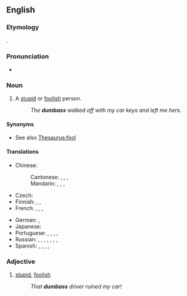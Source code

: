 {{also|dumb-ass|dumb ass}}
==English==

===Etymology===
{{compound|dumb|ass|lang=en}}.

===Pronunciation===
* {{IPA|/ˈdʌm.æs/|lang=en}}

===Noun===
{{en-noun|es}}

# {{lb|en|US|vulgar|slang}} A [[stupid]] or [[foolish]] person.
#: ''The '''dumbass''' walked off with my car keys and left me hers.''

====Synonyms====
* See also [[Thesaurus:fool]]

====Translations====
{{trans-top|stupid or foolish person}}
* Chinese:
*: Cantonese: {{t|yue|傻仔|tr=so4 zai2|sc=Hani}}, {{t|yue|戇鳩|sc=Hani}}, {{t|yue|戆鸠|tr=ngong6 gau1|sc=Hani}}, {{t|yue|蠢才|tr=ceon2 coi4|sc=Hani}}
*: Mandarin: {{t+|cmn|蠢才|tr=chǔncái|sc=Hani}}, {{t+|cmn|蠢驢|sc=Hani}}, {{t+|cmn|蠢驴|tr=chǔnlǘ|sc=Hani}}, {{t+|cmn|傻屄|tr=shǎbī|sc=Hani}} {{qualifier|vulgar}}
* Czech: {{t+|cs|blbec|m}}
* Finnish: {{t+|fi|tollo}}, {{t+|fi|tyhmä}}, {{t|fi|molopää}} {{qualifier|vulgar}}
* French: {{t+|fr|abruti|m}}, {{t+|fr|crétin|m}}, {{t+|fr|andouille|f}}, {{t+|fr|tête de nœud|f}}
{{trans-mid}}
* German: {{t+|de|Blödmann|m}}, {{t+|de|Trottel|m}}
* Japanese: {{t|ja|アホ|tr=aho|sc=Jpan}}
* Portuguese: {{t+|pt|torpe}}, {{t+|pt|tonto|m}}, {{t+|pt|burro|m}}, {{t+|pt|asno|m}}, {{t+|pt|mula|f}}
* Russian: {{t+|ru|тупи́ца|m|f}}, {{t+|ru|приду́рок|m}}, {{t+|ru|деби́л|m}}, {{t+|ru|долбоёб|m}} {{qualifier|vulgar}}, {{t+|ru|муда́к|m}} {{qualifier|vulgar}}, {{t+|ru|муди́ло|n}} {{qualifier|vulgar}}, {{t+|ru|ебла́н|m}} {{qualifier|vulgar}}, {{t+|ru|мудозво́н|m}} {{qualifier|vulgar}}
* Spanish: {{t+|es|torpe|m}}, {{t|es|tontón|m}}, {{t+|es|tarado|m}}, {{t+|es|gilipollas|n}}, {{t+|es|pendejo}}
{{trans-bottom}}

===Adjective===
{{en-adj}}

# [[stupid]], [[foolish]]
#: ''That '''dumbass''' driver ruined my car!''